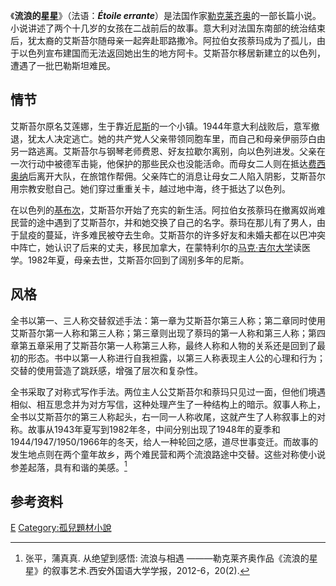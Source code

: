 {{Infobox Book | <!-- See Wikipedia:WikiProject_Novels or Wikipedia:WikiProject_Books -->
| name = 流浪的星星
| title_orig = Étoile errante
| image = 
| image_caption = 
| author = [[让-马里·古斯塔夫·勒克莱齐奥|让-马里·古斯塔夫·勒克莱齐奥]]
| translator = [[袁筱一|袁筱一]]
| country = [[法国|法国]]
| language = 法语，有中文译本 
| subject = <!-- Subject is not relevant for fiction -->
| genre = [[长篇小说|长篇小说]]
| publisher = Gallimard
| pub_date = 1992年5月
| media_type = Print
| pages = 339页
| isbn = 978-2-07-072650-9<!-- first Edition -->
| oclc= 26148691
}}

《'''流浪的星星'''》（法语：'''''Étoile errante'''''）是法国作家[[让-马里·古斯塔夫·勒克莱齐奥|勒克莱齐奥]]的一部长篇小说。小说讲述了两个十几岁的女孩在二战前后的故事。意大利对法国东南部的统治结束后，犹太裔的艾斯苔尔随母亲一起奔赴耶路撒冷。阿拉伯女孩萘玛成为了孤儿，由于以色列宣布建国而无法返回她出生的地方阿卡。艾斯苔尔移居新建立的以色列，遭遇了一批巴勒斯坦难民。

==情节==
艾斯苔尔原名艾莲娜，生于靠近[[尼斯|尼斯]]的一个小镇。1944年意大利战败后，意军撤退，犹太人决定逃亡。她的共产党人父亲带领同胞车里，而自己和母亲伊丽莎白由另一路逃离。艾斯苔尔与钢琴老师费恩、好友拉歇尔离别，向以色列进发。父亲在一次行动中被德军击毙，他保护的那些民众也没能活命。而母女二人则在抵达[[费西奥纳|费西奥纳]]后离开大队，在旅馆作帮佣。父亲阵亡的消息让母女二人陷入阴影，艾斯苔尔用宗教安慰自己。她们穿过重重关卡，越过地中海，终于抵达了以色列。

在以色列的[[基布兹|基布次]]，艾斯苔尔开始了充实的新生活。阿拉伯女孩萘玛在撤离奴尚难民营的途中遇到了艾斯苔尔，并和她交换了自己的名字。萘玛在那儿有了男人，由于鼠疫的蔓延，许多难民被夺去生命。艾斯苔尔的许多好友和未婚夫都在以巴冲突中阵亡，她认识了后来的丈夫，移民加拿大，在蒙特利尔的[[麦吉尔大学|马克·吉尔大学]]读医学。1982年夏，母亲去世，艾斯苔尔回到了阔别多年的尼斯。

==风格==
全书以第一、三人称交替叙述手法：第一章为艾斯苔尔第三人称；第二章同时使用艾斯苔尔第一人称和第三人称；第三章则出现了萘玛的第一人称和第三人称；第四章第五章采用了艾斯苔尔第一人称第三人称，最终人称和人物的关系还是回到了最初的形态。书中以第一人称进行自我袒露，以第三人称表现主人公的心理和行为；交替的使用营造了跳跃感，增强了层次和复杂性。

全书采取了对称式写作手法。两位主人公艾斯苔尔和萘玛只见过一面，但他们境遇相似、相互思念并为对方写信，这种处理产生了一种结构上的暗示。叙事人称上，全书以艾斯苔尔的第三人称起头，右一同一人称收尾，这就产生了人称叙事上的对称。故事从1943年夏写到1982年冬，中间分别出现了1948年的夏季和1944/1947/1950/1966年的冬天，给人一种轮回之感，道尽世事变迁。而故事的发生地点则在两个童年故乡，两个难民营和两个流浪路途中交替。这些对称使小说参差起落，具有和谐的美感。<ref>张平，蒲真真. 从绝望到感悟: 流浪与相遇 ———勒克莱齐奥作品《流浪的星星》的叙事艺术.西安外国语大学学报，2012-6，20(2). </ref>

==参考资料==
{{reflist}}

[[Category:1992年小說|E]]
[[Category:孤兒題材小說|Category:孤兒題材小說]]